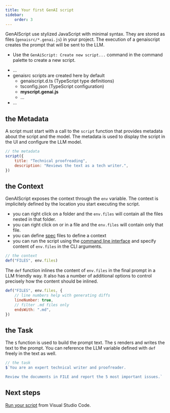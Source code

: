 ```yaml
---
title: Your first GenAI script
sidebar:
    order: 3
---
```


GenAIScript use stylized JavaScript with minimal syntax. 
They are stored as files (`genaisrc/*.genai.js`) in your project.
The execution of a genaiscript creates the prompt that will be sent to the LLM.

- Use the `GenAiScript: Create new script...` command in the command palette to create a new script.

<FileTree>

- …
- genaisrc scripts are created here by default
  - genaiscript.d.ts (TypeScript type definitions)
  - tsconfig.json (TypeScript configuration)
  - **myscript.genai.js**
  - …
- …

</FileTree>

## the Metadata

A script must start with a call to the `script` function that provides metadata about the script
and the model. The metadata is used to display the script in the UI and configure the LLM model.

```js title="myscript.genai.js"
// the metadata
script({
    title: "Technical proofreading",
    description: "Reviews the text as a tech writer.",
})
```

## the Context

GenAIScript exposes the context through the `env` variable. The context is implicitely defined by the location you start executing the script.

-   you can right click on a folder and the `env.files` will contain all the files nested in that folder.
-   you can right click on or in a file and the `env.files` will contain only that file.
-   you can define [spec](/genaisrc/reference/spec) files to define a context
-   you can run the script using the [command line interface](/genaisrc/reference/cli) and specify content of `env.files` in the CLI arguments.

```js
// the context
def("FILES", env.files)
```

The `def` function inlines the content of `env.files` in the final prompt in a LLM friendly way. It also has a number of additional options to control precisely how the content should be inlined.

```js
def("FILES", env.files, {
    // line numbers help with generating diffs
    lineNumber: true,
    // filter .md files only
    endsWith: ".md",
})
```

## the Task

The `$` function is used to build the prompt text. The `$` renders and writes the text to the prompt. You can reference the LLM variable defined with `def` freely in the text as well.

```js
// the task
$`You are an expert technical writer and proofreader.

Review the documents in FILE and report the 5 most important issues.`
```

## Next steps

[Run your script](/genaiscript/getting-started/your-first-genai-script) from Visual Studio Code.